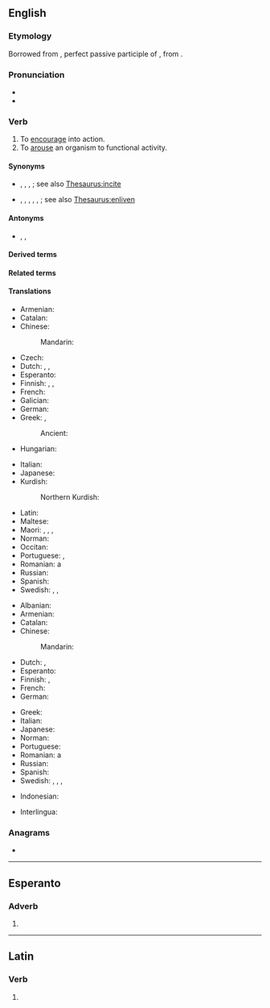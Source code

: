 ==English==

===Etymology===
Borrowed from {{bor|en|la|stimulātus}}, perfect passive participle of {{m|la|stimulō||goad on}}, from {{etyl|la|en}} {{m|la|stimulus||goad}}.

===Pronunciation===
* {{IPA|en|/ˈstɪmjʊleɪt/}}
* {{audio|en|En-us-stimulate.ogg|Audio (US)}}

===Verb===
{{en-verb}}

# To [[encourage]] into action.
# To [[arouse]] an organism to functional activity.

====Synonyms====
* {{sense|encourage}} {{l|en|encourage}}, {{l|en|induce}}, {{l|en|incite}}, {{l|en|provoke}}; see also [[Thesaurus:incite]]
* {{sense|arouse}} {{l|en|animate}}, {{l|en|arouse}}, {{l|en|energize}}, {{l|en|energise}}, {{l|en|excite}}, {{l|en|perk up}}; see also [[Thesaurus:enliven]]

====Antonyms====
* {{sense|arouse}} {{l|en|de-energize}}, {{l|en|sedate}}, {{l|en|stifle}}

====Derived terms====
{{der2|en
|overstimulate
|restimulate
|hyperstimulate
|understimulate
|destimulate
|instimulate
|costimulate
|biostimulate
|superstimulate
|electrostimulate
|microstimulate}}

====Related terms====
{{rel3|en|stimulant|stimulation|stimulator|stimulatory|stimulus}}

====Translations====
{{trans-top|to encourage into action}}
* Armenian: {{t+|hy|գրգռել|sc=Armn}}
* Catalan: {{t+|ca|estimular}}
* Chinese:
*: Mandarin: {{t+|cmn|刺激|tr=cìjī|sc=Hani}}
* Czech: {{t|cs|podnítit}}
* Dutch: {{t+|nl|stimuleren}}, {{t+|nl|aansporen}}, {{t+|nl|prikkelen}}
* Esperanto: {{t|eo|stimuli}}
* Finnish: {{t+|fi|stimuloida}}, {{t+|fi|yllyttää}}, {{t+|fi|ärsyttää}}
* French: {{t+|fr|stimuler}}
* Galician: {{t+|gl|estimular}}
* German: {{t+|de|stimulieren}}
* Greek: {{t+|el|παρακινώ|sc=Grek}}, {{t+|el|παροτρύνω|sc=Grek}}
*: Ancient: {{t|grc|ἐρεθίζω}}
* Hungarian: {{t+|hu|elősegít}}
{{trans-mid}}
* Italian: {{t+|it|stimolare}}
* Japanese: {{t+|ja|刺激|tr=しげきする, shigeki suru|alt=刺激する}}
* Kurdish:
*: Northern Kurdish: {{t+|kmr|hander kirin|f}}
* Latin: {{t+|la|commoveō}}
* Maltese: {{t|mt|ħeġġeġ}}
* Maori: {{t|mi|whakahohe}}, {{t|mi|whakaihiihi}}, {{t|mi|whakahihiko}}, {{t|mi|whakamanawa}}
* Norman: {{t|nrf|stînmuler}}
* Occitan: {{t+|oc|estimular}}
* Portuguese: {{t+|pt|estimular}}, {{t+|pt|incentivar}}
* Romanian: a {{t+|ro|stimula}}
* Russian: {{t+|ru|стимули́ровать}}
* Spanish: {{t+|es|estimular}}
* Swedish: {{t+|sv|egga}}, {{t+|sv|reta}}, {{t+|sv|sporra}}
{{trans-bottom}}

{{trans-top|to arouse an organism to functional activity}}
* Albanian: {{t+|sq|stimuloj}}
* Armenian: {{t+|hy|գրգռել|sc=Armn}}
* Catalan: {{t+|ca|estimular}}
* Chinese:
*: Mandarin: {{t+|cmn|刺激|tr=cìjī|sc=Hani}}
* Dutch: {{t+|nl|stimuleren}}, {{t+|nl|prikkelen}}
* Esperanto: {{t|eo|stimuli}}
* Finnish: {{t+|fi|stimuloida}}, {{t+|fi|kiihottaa}}
* French: {{t+|fr|stimuler}}
* German: {{t+|de|stimulieren}}
{{trans-mid}}
* Greek: {{t+|el|διεγείρω|sc=Grek}}
* Italian: {{t|it|stimulare}}
* Japanese: {{t+|ja|刺激|tr=しげきする, shigeki suru|alt=刺激する}}
* Norman: {{t|nrf|stînmuler}}
* Portuguese: {{t+|pt|estimular}}
* Romanian: a {{t+|ro|stimula}}
* Russian: {{t+|ru|стимули́ровать}}
* Spanish: {{t+|es|estimular}}
* Swedish: {{t|sv|ge näring åt}}, {{t+|sv|pigga upp}}, {{t+|sv|stimulera}}, {{t+|sv|väcka}}
{{trans-bottom}}

{{checktrans-top}}
* Indonesian: {{t+check|id|rangsang|alt=merangsang}}
{{trans-mid}}
* Interlingua: {{t-check|ia|stimular}}
{{trans-bottom}}

===Anagrams===
* {{anagrams|en|a=aeilmsttu|multiseat|mutilates|ultimates}}

----

==Esperanto==

===Adverb===
{{eo-part}}

# {{eo-form of|stimul|ate}}

----

==Latin==

===Verb===
{{la-verb-form|stimulāte}}

# {{inflection of|la|stimulō||2|p|pres|actv|impr}}